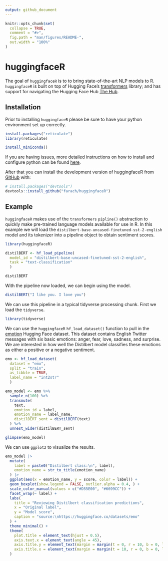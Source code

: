 ```yaml
---
output: github_document
---
```


<!-- README.md is generated from README.Rmd. Please edit that file -->

```r
knitr::opts_chunk$set(
  collapse = TRUE,
  comment = "#>",
  fig.path = "man/figures/README-",
  out.width = "100%"
)
```

# huggingfaceR

<!-- badges: start -->

<!-- badges: end -->

The goal of `huggingfaceR` is to to bring state-of-the-art NLP models to R. `huggingfaceR` is built on top of Hugging Face's [transformers](https://huggingface.co/docs/transformers/index) library; and has support for navigating the Hugging Face Hub [The Hub](https://huggingface.co/models).

## Installation

Prior to installing `huggingfaceR` please be sure to have your python environment set up correctly.

```r
install.packages("reticulate")
library(reticulate)

install_miniconda()
```

If you are having issues, more detailed instructions on how to install and configure python can be found [here](https://support.rstudio.com/hc/en-us/articles/360023654474-Installing-and-Configuring-Python-with-RStudio).

After that you can install the development version of huggingfaceR from [GitHub](https://github.com/) with:

``` r
# install.packages("devtools")
devtools::install_github("farach/huggingfaceR")
```

## Example

`huggingfaceR` makes use of the `transformers` `pipline()` abstraction to quickly make pre-trained language models available for use in R. In this example we will load the `distilbert-base-uncased-finetuned-sst-2-english` model and its tokenizer into a pipeline object to obtain sentiment scores.

```r
library(huggingfaceR)

distilBERT <- hf_load_pipeline(
  model_id = "distilbert-base-uncased-finetuned-sst-2-english", 
  task = "text-classification"
  )

distilBERT
```

With the pipeline now loaded, we can begin using the model.

```r
distilBERT("I like you. I love you")
```

We can use this pipeline in a typical tidyverse processing chunk. First we load the `tidyverse`.

```r
library(tidyverse)
```

We can use the `huggingfaceR` `hf_load_dataset()` function to pull in the [emotion](https://huggingface.co/datasets/emotion) Hugging Face dataset. This dataset contains English Twitter messages with six basic emotions: anger, fear, love, sadness, and surprise. We are interested in how well the Distilbert model classifies these emotions as either a positive or a negative sentiment.

```r
emo <- hf_load_dataset(
  dataset = "emo", 
  split = "train", 
  as_tibble = TRUE, 
  label_name = "int2str"
  )

emo_model <- emo %>%
  sample_n(100) %>% 
  transmute(
    text,
    emotion_id = label,
    emotion_name = label_name,
    distilBERT_sent = distilBERT(text)
  ) %>%
  unnest_wider(distilBERT_sent)

glimpse(emo_model)
```

We can use `ggplot2` to visualize the results.

```r
emo_model |>
  mutate(
    label = paste0("Distilbert class:\n", label),
    emotion_name = str_to_title(emotion_name)
  ) |>
  ggplot(aes(x = emotion_name, y = score, color = label)) +
  geom_boxplot(show.legend = FALSE, outlier.alpha = 0.4, ) +
  scale_color_manual(values = c("#D55E00", "#6699CC")) +
  facet_wrap(~ label) +
  labs(
    title = "Reviewing Distilbert classification predictions",
    x = "Original label",
    y = "Model score",
    caption = "source:\nhttps://huggingface.co/datasets/emo"
  ) +
  theme_minimal() +
  theme(
    plot.title = element_text(hjust = 0.5),
    axis.text.x = element_text(angle = 45),
    axis.title.y = element_text(margin = margin(t = 0, r = 10, b = 0, l = 0)),
    axis.title.x = element_text(margin = margin(t = 10, r = 0, b = 0, l = 0))
  )
```
